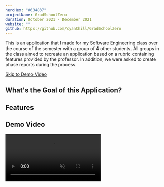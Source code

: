 ```yaml
---
heroHex: "#634837"
projectName: GradSchoolZero
duration: October 2021 - December 2021
website: ""
github: https://github.com/cyanChill/GradSchoolZero
---
```


This is an application that I made for my Software Engineering class over the course of the semester with a group of 4 other students. All groups in the class aimed to recreate an application based on a rubric containing features provided by the professor. In addition, we were asked to create phase reports during the process.

<a href="#demo-video">Skip to Demo Video</a>

## What's the Goal of this Application?


## Features


## Demo Video

<video src="/projects/gradschoolzero/demo.mp4" controls muted />

## Building the Application

### Setup


### Overall Learnings

